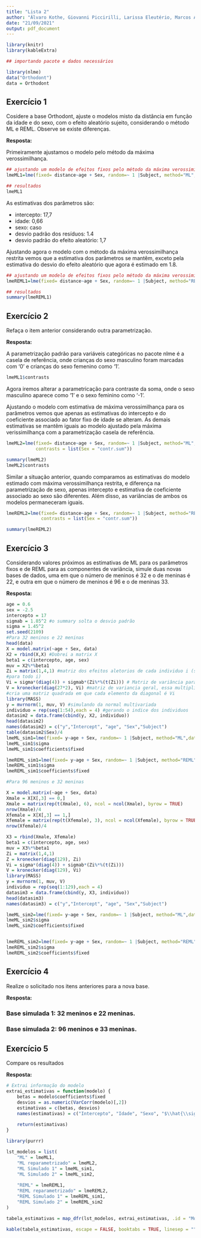 ```yaml
---
title: "Lista 2"
author: "Álvaro Kothe, Giovanni Piccirilli, Larissa Eleutério, Marcos Andrade"
date: "21/09/2021"
output: pdf_document
---
```


```r
library(knitr)
library(kableExtra)
```


```r
## importando pacote e dados necessários

library(nlme)
data("Orthodont")
data = Orthodont

```


## Exercício 1

Cosidere a base Orthodont, ajuste o modelos misto da distância em função da idade e do sexo, com o efeito aleatório sujeito, considerando o método ML e REML. Observe se existe diferenças.

**Resposta:**

Primeiramente ajustamos o modelo pelo método da máxima verossimilhança.


```r

## ajustando um modelo de efeitos fixos pelo método da máxima verossimilhança
lmeML1=lme(fixed= distance~age + Sex, random=~ 1 |Subject, method="ML",data=data) 

## resultados
lmeML1

```

As estimativas dos parâmetros são:

* intercepto: 17,7
* idade: 0,66
* sexo: caso 
* desvio padrão dos resíduos: 1.4
* desvio padrão do efeito aleatório: 1,7


Ajustando agora o modelo com o método da máxima verossimilhança restrita vemos que a estimativa dos parâmetros se mantêm, exceto pela estimativa do desvio do efeito aleatório que agora é estimado em 1.8.

```r

## ajustando um modelo de efeitos fixos pelo método da máxima verossimilhança restrita
lmeREML1=lme(fixed= distance~age + Sex, random=~ 1 |Subject, method="REML",data=data)

## resultados
summary(lmeREML1)

```




## Exercício 2 
Refaça o item anterior considerando outra parametrização.

**Resposta:**

A parametrização padrão para variáveis categóricas no pacote nlme é a casela de referência, onde crianças do sexo masculino foram marcadas com '0' e crianças do sexo femenino como '1'.


```r

lmeML1$contrasts

```

Agora iremos alterar a parametricação para contraste da soma, onde o sexo masculino aparece como '1' e o sexo feminino como '-1'.

Ajustando o modelo com estimativa de máxima verossimilhança para os parâmetros vemos que apenas as estimativas do intercepto e do coeficiente associado ao fator fixo de idade se alteram. As demais estimativas se mantêm iguais ao modelo ajustado pela máxima verissimilhança com a parametrização casela de referência.

```r
lmeML2=lme(fixed= distance~age + Sex, random=~ 1 |Subject, method="ML",data=data,
           contrasts = list(Sex = "contr.sum")) 

summary(lmeML2)
lmeML2$contrasts

```

Similar a situação anterior, quando comparamos as estimativas do modelo estimado com máxima verossimilhança restrita, e diferença na parametrização de sexo, apenas intercepto e estimativa de coeficiente associado ao sexo são diferentes. Além disso, as variâncias de ambos os modelos permaneceram iguais.


```r

lmeREML2=lme(fixed= distance~age + Sex, random=~ 1 |Subject, method="REML",data=data,
             contrasts = list(Sex = "contr.sum")) 

summary(lmeREML2)


```


## Exercício 3

Considerando valores próximos as estimativas de ML para os parâmetros fixos e de REML para as componentes de variância, simule duas novas bases de dados, uma em que o número de meninos é 32 e o de meninas é 22, e outra em que o número de meninos é 96 e o de meninas 33.


**Resposta:**


```r
age = 0.6
sex = -2.5
intercepto = 17
sigmab = 1.85^2 #o summary solta o desvio padrão
sigma = 1.45^2
set.seed(2109)
#Para 32 meninos e 22 meninas
head(data)
X = model.matrix(~age + Sex, data)
X2 = rbind(X,X) #Dobrei a matrix X
beta1 = c(intercepto, age, sex)
muv = X2%*%beta1
Zi = matrix(1,4,1) #matriz dos efeitos aletorios de cada individuo i (são iguais
#para todo i)
Vi = sigma*(diag(4)) + sigmab*(Zi%*%(t(Zi))) # Matriz de variância para indiv i
V = kronecker(diag(27*2), Vi) #matriz de variancia geral, essa multiplicação
#cria uma matriz quadrada em que cada elemento da diagonal é Vi
library(MASS)
y = mvrnorm(1, muv, V) #simulando da normal multivariada
individuo = rep(seq(1:54),each = 4) #gerando o indice dos individuos
datasim2 = data.frame(cbind(y, X2, individuo))
head(datasim2)
names(datasim2) = c("y","Intercept", "age", "Sex","Subject")
table(datasim2$Sex)/4
lmeML_sim1=lme(fixed= y~age + Sex, random=~ 1 |Subject, method="ML",data=datasim2) 
lmeML_sim1$sigma
lmeML_sim1$coefficients$fixed

lmeREML_sim1=lme(fixed= y~age + Sex, random=~ 1 |Subject, method="REML",data=datasim2) 
lmeREML_sim1$sigma
lmeREML_sim1$coefficients$fixed
```

```r
#Para 96 meninos e 32 meninas

X = model.matrix(~age + Sex, data)
Xmale = X[X[,3] == 0,]
Xmale = matrix(rep(t(Xmale), 6), ncol = ncol(Xmale), byrow = TRUE)
nrow(Xmale)/4
Xfemale = X[X[,3] == 1,]
Xfemale = matrix(rep(t(Xfemale), 3), ncol = ncol(Xfemale), byrow = TRUE)
nrow(Xfemale)/4

X3 = rbind(Xmale, Xfemale)
beta1 = c(intercepto, age, sex)
muv = X3%*%beta1
Zi = matrix(1,4,1)
Z = kronecker(diag(129), Zi)
Vi = sigma*(diag(4)) + sigmab*(Zi%*%(t(Zi)))
V = kronecker(diag(129), Vi)
library(MASS)
y = mvrnorm(1, muv, V)
individuo = rep(seq(1:129),each = 4)
datasim3 = data.frame(cbind(y, X3, individuo))
head(datasim3)
names(datasim3) = c("y","Intercept", "age", "Sex","Subject")

lmeML_sim2=lme(fixed= y~age + Sex, random=~ 1 |Subject, method="ML",data=datasim3) 
lmeML_sim2$sigma
lmeML_sim2$coefficients$fixed


lmeREML_sim2=lme(fixed= y~age + Sex, random=~ 1 |Subject, method="REML",data=datasim3) 
lmeREML_sim2$sigma
lmeREML_sim2$coefficients$fixed
```


## Exercício 4

Realize o solicitado nos itens anteriores para a nova base.

**Resposta:**

### Base simulada 1: 32 meninos e 22 meninas.

### Base simulada 2: 96 meninos e 33 meninas.

## Exercício 5

Compare os resultados

**Resposta:**
```r
# Extrai informação do modelo
extrai_estimativas = function(modelo) {
    betas = modelo$coefficients$fixed
    desvios = as.numeric(VarCorr(modelo)[,2])
    estimativas = c(betas, desvios)
    names(estimativas) = c("Intercepto", "Idade", "Sexo", "$\\hat{\\sigma}$", "$\\hat{\\sigma_b}$")
    
    return(estimativas)
}

```

```r
library(purrr)

lst_modelos = list(
    "ML" = lmeML1,
    "ML reparametrizado" = lmeML2,
    "ML Simulado 1" = lmeML_sim1,
    "ML Simulado 2" = lmeML_sim2,
    
    "REML" = lmeREML1,
    "REML reparametrizado" = lmeREML2,
    "REML Simulado 1" = lmeREML_sim1,
    "REML Simulado 2" = lmeREML_sim2
)

tabela_estimativas = map_dfr(lst_modelos, extrai_estimativas, .id = "Modelo")

kable(tabela_estimativas, escape = FALSE, booktabs = TRUE, linesep = "")

```
